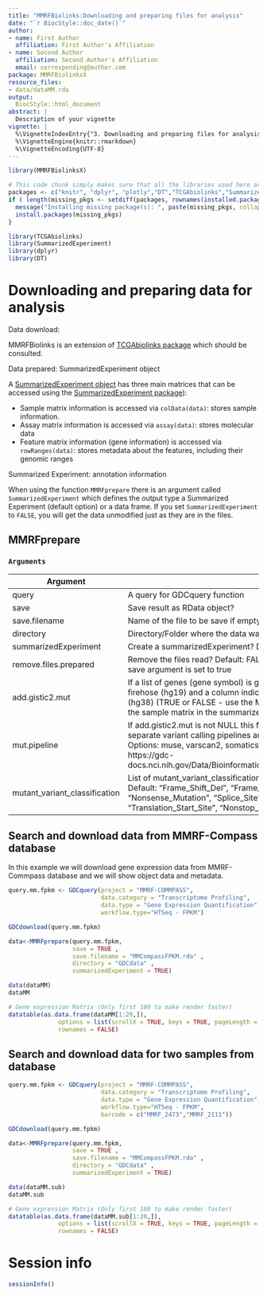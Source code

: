 ```yaml
---
title: "MMRFBiolinks:Downloading and preparing files for analysis"
date: "`r BiocStyle::doc_date()`"
author:
- name: First Author
  affiliation: First Author's Affiliation
- name: Second Author
  affiliation: Second Author's Affiliation
  email: corresponding@author.com
package: MMRFBiolinksX
resource_files:
- data/dataMM.rda
output:
  BiocStyle::html_document
abstract: |
  Description of your vignette
vignette: |
  %\VignetteIndexEntry{"3. Downloading and preparing files for analysis"}
  %\VignetteEngine{knitr::rmarkdown}
  %\VignetteEncoding{UTF-8}
---
```

```r
library(MMRFBiolinksX)
```

```r
# This code chunk simply makes sure that all the libraries used here are installed, it will not be shown in the report (notice echo = FALSE).
packages <- c("knitr", "dplyr", "plotly","DT","TCGAbiolinks","SummarizedExperiment")
if ( length(missing_pkgs <- setdiff(packages, rownames(installed.packages()))) > 0) {
  message("Installing missing package(s): ", paste(missing_pkgs, collapse = ", "))
  install.packages(missing_pkgs)
}
```

```r
library(TCGAbiolinks)
library(SummarizedExperiment)
library(dplyr)
library(DT)
```

# Downloading and preparing data for analysis
<div class="panel panel-info">
<div class="panel-heading">Data download:</div>
<div class="panel-body">


MMRFBiolinks is an extension of [TCGAbiolinks package](https://bioconductor.org/packages/TCGAbiolinks/)
which should be consulted.

</div>
</div>



<div class="panel panel-info">
<div class="panel-heading">Data prepared: SummarizedExperiment object</div>
<div class="panel-body">


A [SummarizedExperiment object](http://www.nature.com/nmeth/journal/v12/n2/fig_tab/nmeth.3252_F2.html) 
has three main matrices that can be accessed using the [SummarizedExperiment package](http://bioconductor.org/packages/SummarizedExperiment/)): 

- Sample matrix information is accessed via `colData(data)`: stores sample information. 
- Assay matrix information is accessed via `assay(data)`: stores molecular data 
- Feature matrix information (gene information) is accessed via `rowRanges(data)`: stores metadata about the features, including their genomic ranges

</div>
</div>

<div class="panel panel-warning">
<div class="panel-heading">Summarized Experiment: annotation information</div>
<div class="panel-body">


When using the function `MMRFprepare` there is an argument called `SummarizedExperiment`
which defines the output type a Summarized Experiment (default option) or a data frame.
If you set `SummarizedExperiment` to `FALSE`, you will get the data unmodified 
just as they are in the files.



</div>
</div>

## MMRFprepare 



### `Arguments`
| Argument 	| Description	|
|-------------------------------	|-----------------------------------------------------------------------------------------------------------------------------------------------------------------------------------------------------------------------------------------------------------------------------------------------------------------------------------	|
| query 	| A query for GDCquery function 	|
| save 	| Save result as RData object? 	|
| save.filename 	| Name of the file to be save if empty an automatic will be created 	|
| directory 	| Directory/Folder where the data was downloaded. Default: GDCdata 	|
| summarizedExperiment 	| Create a summarizedExperiment? Default TRUE (if possible) 	|
| remove.files.prepared 	| Remove the files read? Default: FALSE This argument will be considered only if save argument is set to true 	|
| add.gistic2.mut 	| If a list of genes (gene symbol) is given, columns with gistic2 results from GDAC firehose (hg19) and a column indicating if there is or not mutation in that gene (hg38) (TRUE or FALSE - use the MAF file for more information) will be added to the sample matrix in the summarized Experiment object. 	|
| mut.pipeline 	| If add.gistic2.mut is not NULL this field will be taken in consideration. Four separate variant calling pipelines are implemented for GDC data harmonization. Options: muse, varscan2, somaticsniper, MuTect2. For more information: https://gdc-docs.nci.nih.gov/Data/Bioinformatics_Pipelines/DNA_Seq_Variant_Calling_Pipeline/ 	|
| mutant_variant_classification 	| List of mutant_variant_classification that will be consider a sample mutant or not. Default: "Frame_Shift_Del", "Frame_Shift_Ins", "Missense_Mutation", "Nonsense_Mutation", "Splice_Site", "In_Frame_Del", "In_Frame_Ins", "Translation_Start_Site", "Nonstop_Mutation" 	|


## Search and download data from MMRF-Compass database 

In this example we will download gene expression data from MMRF-Commpass database and  we will show object data and metadata.


```r

query.mm.fpkm <- GDCquery(project = "MMRF-COMMPASS",
                          data.category = "Transcriptome Profiling",
                          data.type = "Gene Expression Quantification",
                          workflow.type="HTSeq - FPKM")

GDCdownload(query.mm.fpkm)

data<-MMRFprepare(query.mm.fpkm,
                  save = TRUE ,
                  save.filename = "MMCompassFPKM.rda" ,
                  directory = "GDCdata" ,
                  summarizedExperiment = TRUE)


```


```r
data(dataMM)
dataMM

```
```r
# Gene expression Matrix (Only first 100 to make render faster)
datatable(as.data.frame(dataMM[1:20,]), 
              options = list(scrollX = TRUE, keys = TRUE, pageLength = 5), 
              rownames = FALSE)


```

## Search and download data for two samples from database

```r

query.mm.fpkm <- GDCquery(project = "MMRF-COMMPASS",
                          data.category = "Transcriptome Profiling",
                          data.type = "Gene Expression Quantification",
                          workflow.type="HTSeq - FPKM",
                          barcode = c("MMRF_2473","MMRF_2111"))

GDCdownload(query.mm.fpkm)

data<-MMRFprepare(query.mm.fpkm,
                  save = TRUE ,
                  save.filename = "MMCompassFPKM.rda" ,
                  directory = "GDCdata" ,
                  summarizedExperiment = TRUE)


```


```r
data(dataMM.sub)
dataMM.sub

```
```r
# Gene expression Matrix (Only first 100 to make render faster)
datatable(as.data.frame(dataMM.sub[1:20,]), 
              options = list(scrollX = TRUE, keys = TRUE, pageLength = 5), 
              rownames = FALSE)


```








# Session info {.unnumbered}

```r
sessionInfo()
```
